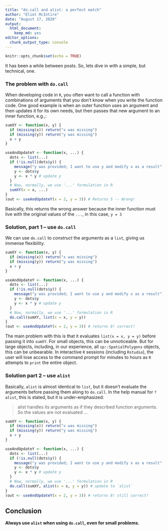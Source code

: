 ```yaml
---
title: "do.call and alist: a perfect match"
author: "Eliot McIntire"
date: "August 17, 2020"
output: 
  html_document: 
    keep_md: yes
editor_options: 
  chunk_output_type: console
---
```


```r
knitr::opts_chunk$set(echo = TRUE)
```

It has been a while between posts. So, lets dive in with a simple, but technical, one. 

### The problem with `do.call`

When developing code in `R`, you often want to call a function with combinations of arguments that you don't know when you write the function code. 
One good example is when an outer function uses an argument and then updates it for its own needs, but then passes that new argument to an inner function, e.g.,:

```r
sumXY <- function(x, y) {
  if (missing(x)) return("x was missing")
  if (missing(y)) return("y was missing")
  x + y
}

useAndUpdateY <- function(x, ...) {
  dots <- list(...)
  if (!is.null(dots$y)) {
    message("y was provided; I want to use y and modify x as a result")
    y <- dots$y
    y <- x * y # update y
  }
  # Now, normally, we use '...' formulation in R
  sumXY(x = x, ...)
}
(out <- useAndUpdateY(x = 2, y = 3)) # Returns 5 -- Wrong!
```

Basically, this returns the wrong answer because the inner function must live with the original values of the `...`, in this case, `y = 3`

### Solution, part 1 -- use `do.call`

We can use `do.call` to _construct_ the arguments as a `list`, giving us immense flexibility.

```r
sumXY <- function(x, y) {
  if (missing(x)) return("x was missing")
  if (missing(y)) return("y was missing")
  x + y
}

useAndUpdateY <- function(x, ...) {
  dots <- list(...)
  if (!is.null(dots$y)) {
    message("y was provided; I want to use y and modify x as a result")
    y <- dots$y
    y <- x * y # update y
  }
  # Now, normally, we use '...' formulation in R
  do.call(sumXY, list(x = x, y = y))
}
(out <- useAndUpdateY(x = 2, y = 3)) # returns 8! correct!
```

The main problem with this is that it evaluates `list(x = x, y = y)` before passing it into `sumXY`. 
For small objects, this can be unnoticeable. 
But for large objects, including, in our experience, all `sp::SpatialPolygons` objects, this can be unbearable.
In interactive `R` sessions (including `Rstudio`), the user will lose access to the command prompt for minutes to hours as `R` attempts to `print` the entire object.

### Solution part 2 -- use `alist`

Basically, `alist` is almost identical to `list`, but it doesn't evaluate the arguments before passing them along to `do.call`.
In the help manual for `?alist`, this is stated, but it is under-emphasized:

> alist handles its arguments as if they described function arguments. So the values are not evaluated ...

```r
sumXY <- function(x, y) {
  if (missing(x)) return("x was missing")
  if (missing(y)) return("y was missing")
  x + y
}

useAndUpdateY <- function(x, ...) {
  dots <- list(...)
  if (!is.null(dots$y)) {
    message("y was provided; I want to use y and modify x as a result")
    y <- dots$y
    y <- x * y # update y
  }
  # Now, normally, we use '...' formulation in R
  do.call(sumXY, alist(x = x, y = y)) # update to `alist`
}
(out <- useAndUpdateY(x = 2, y = 3)) # returns 8! still correct!
```

## Conclusion

**Always use `alist` when using `do.call`, even for small problems.**


